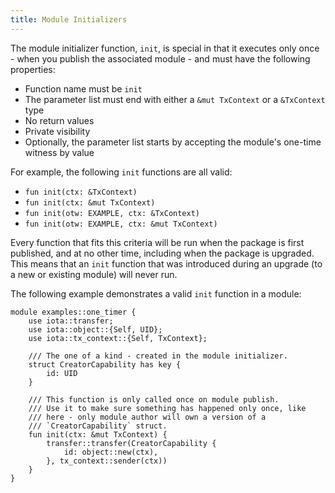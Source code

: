 ```yaml
---
title: Module Initializers
---
```


The module initializer function, `init`, is special in that it executes only once - when you publish the associated module - and must have the following properties:

- Function name must be `init`
- The parameter list must end with either a `&mut TxContext` or a `&TxContext` type
- No return values
- Private visibility
- Optionally, the parameter list starts by accepting the module's one-time witness by value

For example, the following `init` functions are all valid:

- `fun init(ctx: &TxContext)`
- `fun init(ctx: &mut TxContext)`
- `fun init(otw: EXAMPLE, ctx: &TxContext)`
- `fun init(otw: EXAMPLE, ctx: &mut TxContext)`

Every function that fits this criteria will be run when the package is first published, and at no other time, including when the package is upgraded.  This means that an `init` function that was introduced during an upgrade (to a new or existing module) will never run.

The following example demonstrates a valid `init` function in a module:

```move
module examples::one_timer {
    use iota::transfer;
    use iota::object::{Self, UID};
    use iota::tx_context::{Self, TxContext};

    /// The one of a kind - created in the module initializer.
    struct CreatorCapability has key {
        id: UID
    }

    /// This function is only called once on module publish.
    /// Use it to make sure something has happened only once, like
    /// here - only module author will own a version of a
    /// `CreatorCapability` struct.
    fun init(ctx: &mut TxContext) {
        transfer::transfer(CreatorCapability {
            id: object::new(ctx),
        }, tx_context::sender(ctx))
    }
}
```
